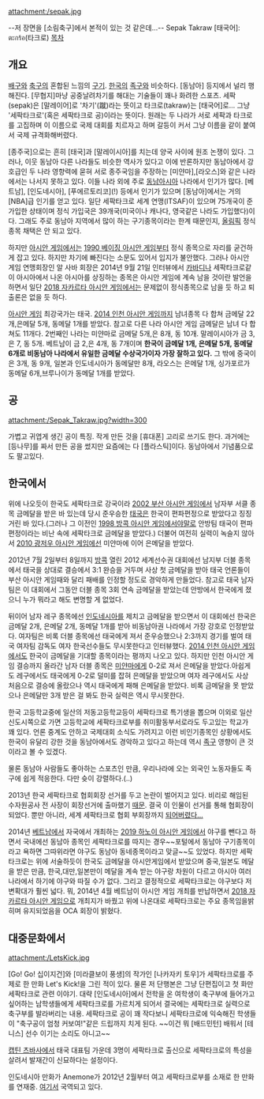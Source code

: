 attachment:/sepak.jpg

--저 장면을 [소림축구]에서 본적이 있는 것 같은데...--
Sepak Takraw
[태국어]: ตะกร้อ(타크로)
[[목차]] 
== 개요 ==
[[배구]]와 [[축구]]의 혼합된 느낌의 [[구기]]. [[한국]]의 [[족구]]와 비슷하다. [동남아] 등지에서 널리 행해진다. [무협지]마냥 공중날려차기를 해대는 기술들이 꽤나 화려한 스포츠. 세팍(sepak)은 [말레이어]로 '차기'(蹴)라는 뜻이고 타크로(takraw)는 [태국어]로... 그냥 '세팍타크로'(혹은 세팍타크로 공)이라는 뜻이다. 원래는 두 나라가 서로 세팍과 타크로를 고집하며 이 이름으로 국제 대회를 치르자고 하며 갈등이 커서 그냥 이름을 같이 붙여서 국제 규격화해버렸다.

[종주국]으로는 흔히 [태국]과 [말레이시아]를 치는데 양국 사이에 원조 논쟁이 있다. 그러나, 이웃 동남아 다른 나라들도 비슷한 역사가 있다고 이에 반론하지만 동남아에서 강호급인 두 나라 영향력에 묻혀 서로 종주국임을 주장하는 [미얀마],[라오스]와 같은 나라에서는 나서지 못하고 있다. 이들 나라 외에 주로 [[동남아시아]] 나라에서 인기가 많다. [베트남], [인도네시아], [푸에르토리코](!) 등에서 인기가 있으며 [동남아]에서는 거의 [NBA]급 인기를 얻고 있다. 일단 세팍타크로 세계 연맹(ITSAF)이 있으며 75개국이 준가입한 상태이며 정식 가입국은 39개국(미국이나 캐나다, 영국같은 나라도 가입했다)이다. 그래도 주로 동남아 지역에서 많이 하는 구기종목이라는 한계 때문인지, [[올림픽]] 정식 종목 채택은 안 되고 있다.

하지만 [[아시안 게임]]에서는 [[1990 베이징 아시안 게임]]부터 정식 종목으로 자리를 굳건하게 잡고 있다. 하지만 차기에 빠진다는 소문도 있어서 입지가 불안했다. 그러나 아시안 게임 연맹회장인 알 사바 회장은 2014년 9월 21일 인터뷰에서 [[카바디]]나 세팍타크로같이 아시아에서 나온 아시아를 상징하는 종목은 아시안 게임에 계속 남을 것이란 발언을 하면서 일단 [[2018 자카르타 아시안 게임]]에서는 문제없이 정식종목으로 남을 듯 하고 퇴출론은 없을 듯 하다.

[[아시안 게임]] 최강국가는 태국. [[2014 인천 아시안 게임]]까지 남녀종목 다 합쳐 금메달 22개,은메달 5개, 동메달 1개를 받았다. 참고로 다른 나라 아시안 게임 금메달은 남녀 다 합쳐도 11개다. 2번째인 나라는 미얀마로 금메달 5개,은 8개, 동 10개. 말레이시아가 금 3,은 7, 동 5개. 베트남이 금 2,은 4개, 동 7개이며 '''한국이 금메달 1개, 은메달 5개, 동메달 6개로 비동남아 나라에서 유일한 금메달 수상국가이자 가장 잘하고 있다.''' 그 밖에 중국이 은 3개, 동 9개, 일본과 인도네시아가 동메달만 8개, 라오스는 은메달 1개, 싱가포르가 동메달 6개,브루나이가 동메달 1개를 받았다.

== 공 ==
attachment:/Sepak_Takraw.jpg?width=300

가볍고 귀엽게 생긴 공이 특징. 작게 만든 것을 [휴대폰] 고리로 쓰기도 한다. 과거에는 [등나무]를 짜서 만든 공을 썼지만 요즘에는 다 [플라스틱]이다. 동남아에서 기념품으로도 팔고있다.

== 한국에서 ==
위에 나오듯이 한국도 세팍타크로 강국이라 [[2002 부산 아시안 게임]]에서 남자부 서클 종목 금메달을 받은 바 있는데 당시 준우승한 [[태국]]은 한국이 편파편정으로 받았다고 징징거린 바 있다.(그러나 그 이전인 [[1998 방콕 아시안 게임]]에서야말로 안방팀 태국이 편파편정이라는 비난 속에 세팍타크로 금메달을 받았다.) 더불어 여전히 실력이 녹슬지 않아서 [[2010 광저우 아시안 게임]]에선 미얀마에 이어 은메달을 받았다.

2012년 7월 2일부터 8일까지 [[방콕]] 열린 2012 세계선수권 대회에선 남지부 더블 종목에서 태국을 상대로 결승에서 3:1 완승을 거두며 사상 첫 금메달을 받아 태국 언론들이 부산 아시안 게임때와 달리 패배를 인정할 정도로 경악하게 만들었다. 참고로 태국 남자팀은 이 대회에서 그동안 더블 종목 3회 연속 금메달을 받았는데 안방에서 한국에게 졌으니 누가 뭐라고 해도 변명할 게 없었다.

뒤이어 남자 레구 종목에선 [[인도네시아]]를 제치고 금메달을 받으면서 이 대회에선 한국은 금메달 2개, 은메달 2개, 동메달 1개를 받아 비동남아권 나라에서 가장 강호로 인정받았다. 여자팀은 비록 더블 종목에선 태국에게 져서 준우승했으나 2:3까지 경기를 벌여 태국 여자팀 감독도 여자 한국선수들도 무시못한다고 인터뷰했다. [[2014 인천 아시안 게임]]에서도 한국이 금메달을 기대할 종목이라는 평까지 나오고 있다. 하지만 인천 아시안 게임 결승까지 올라간 남자 더블 종목은 [[미얀마]]에게 0-2로 져서 은메달을 받았다.아쉽게도 레구에서도 태국에게 0-2로 덜미를 잡혀 은메달을 받았으며 여자 레구에서도 사상 처음으로 결승에 올랐으나 역시 태국에게 패해 은메달을 받았다. 비록 금메달을 못 받았으나 은메달만 3개 받은 걸 봐도 한국 실력은 역시 무시못한다.

한국 고등학교중에 일산의 저동고등학교등이 세팍타크로 특기생을 뽑으며 이외로 일산신도시쪽으로 가면 고등학교에 세팍타크로부를 취미활동부서로라도 두고있는 학교가 꽤 있다. 언론 중계도 안하고 국제대회 소식도 가려지고 이런 비인기종목인 상황에서도 한국이 유달리 강한 것을 동남아에서도 경악하고 있다고 하는데 역시 [[족구]] 영향이 큰 것이라고 볼 수 있겠다.

물론 동남아 사람들도 좋아하는 스포츠인 만큼, 우리나라에 오는 외국인 노동자들도 족구에 쉽게 적응한다. 다만 슛이 강렬하다.(..)

2013년 한국 세팍타크로 협회회장 선거를 두고 논란이 벌어지고 있다. 비리로 해임된 수자원공사 전 사장이 회장선거에 출마했기 [http://sports.media.daum.net/general/news/moresports/breaking/view.html?cateid=1076&newsid=20130212205105988&p=yonhap 때문]. 결국 이 인물이 선거를 통해 협회장이 되었다. 뿐만 아니라, 세계 세팍타크로 협회 부회장까지 [http://www.yonhapnews.co.kr/sports/2013/09/18/1007000000AKR20130918059300007.HTML 되어버렸다...]

2014년 [[베트남]]에서 자국에서 개최하는 [[2019 하노이 아시안 게임]]에서 야구를 뺀다고 하면서 국내에선 동남아 종목인 세팍타크로를 따지는 경우~~포털에서 동남아 구기종목이라고 욕하면 그따위라면 야구도 동남아 동네종목이라고 맞글~~도 있었다. 하지만 세팍타크로는 위에 서술하듯이 한국도 금메달을 아시안게임에서 받았으며 중국,일본도 메달을 받은 만큼, 한국,대만,일본만이 메달을 계속 받는 야구랑 차원이 다르고 아시아 여러 나라에서 하기에 야구와 따질 수가 없다. 그리고 결정적으로 세팍타크로는 야구보다 저변확대가 훨씬 넓다. 뭐, 2014년 4월 베트남이 아시안 게임 개최를 반납하면서 [[2018 자카르타 아시안 게임]]으로 개최지가 바꿨고 위에 나온대로 세팍타크로는 주요 종목임을밝히며 유지되었음을 OCA 회장이 밝혔다.
== 대중문화에서 ==
attachment:/LetsKick.jpg

[Go! Go! 십이지건]와 [미라클보이 풍생]의 작가인 [나카자키 토우]가 세팍타크로를 주제로 한 만화 Let's Kick!을 그린 적이 있다. 물론 저 단행본은 그냥 단편집이고 첫 화만 세팍타크로 관련 이야기. 대략 [인도네시아]에서 전학을 온 여학생이 축구부에 들어가고 싶어하는 남학생들에게 세팍타크로를 가르치게 되어서 결국에는 세팍타크로 실력으로 축구부를 발라버리는 내용. 세팍타크로 공이 꽤 작다보니 세팍타크로에 익숙해진 학생들이 "축구공이 엄청 커보여!"같은 드립까지 치게 된다. ~~이건 뭐 [배드민턴] 배워서 [테니스] 선수 이기는 소리도 아니고~~

[[캡틴 츠바사]]에서 태국 대표팀 가운데 3명이 세팍타크로 출신으로 세팍타크로의 특성을 살려서 발재간이 신묘하다는 설정이다.

인도네시아 만화가 Anemone가 2012년 2월부터 여고 세팍타크로부를 소재로 한 만화 <Juicy Stars>를 연재중. [http://sg-mh.com/category/Juicy%20Stars 여기서] 국역되고 있다.
